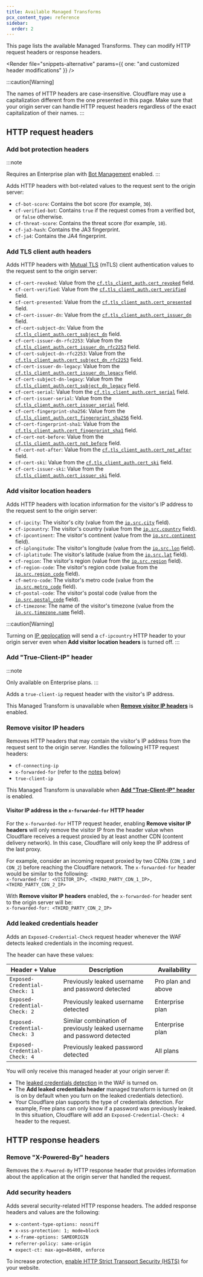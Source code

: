 ```yaml
---
title: Available Managed Transforms
pcx_content_type: reference
sidebar:
  order: 2
---
```



This page lists the available Managed Transforms. They can modify HTTP request headers or response headers.

<Render
	file="snippets-alternative"
	params={{ one: "and customized header modifications" }}
/>
<br />

:::caution[Warning]

The names of HTTP headers are case-insensitive. Cloudflare may use a capitalization different from the one presented in this page. Make sure that your origin server can handle HTTP request headers regardless of the exact capitalization of their names.
:::

## HTTP request headers

### Add bot protection headers

:::note

Requires an Enterprise plan with [Bot Management](/bots/plans/bm-subscription/) enabled.
:::

Adds HTTP headers with bot-related values to the request sent to the origin server:

- `cf-bot-score`: Contains the <GlossaryTooltip term="bot score" link="/bots/concepts/bot-score/">bot score</GlossaryTooltip> (for example, `30`).
- `cf-verified-bot`: Contains `true` if the request comes from a <GlossaryTooltip term="verified bot" link="/bots/concepts/bot/#verified-bots">verified bot</GlossaryTooltip>, or `false` otherwise.
- `cf-threat-score`: Contains the <GlossaryTooltip term="threat score" link="/waf/tools/security-level/#threat-score">threat score</GlossaryTooltip> (for example, `10`).
- `cf-ja3-hash`: Contains the <GlossaryTooltip term="JA3 fingerprint" link="/bots/concepts/ja3-ja4-fingerprint/">JA3 fingerprint</GlossaryTooltip>.
- `cf-ja4`: Contains the <GlossaryTooltip term="JA3 fingerprint" link="/bots/concepts/ja3-ja4-fingerprint/">JA4 fingerprint</GlossaryTooltip>.

### Add TLS client auth headers

Adds HTTP headers with [Mutual TLS](/api-shield/security/mtls/) (mTLS) client authentication values to the request sent to the origin server:

- `cf-cert-revoked`: Value from the [`cf.tls_client_auth.cert_revoked`](/ruleset-engine/rules-language/fields/dynamic-fields/#cftls_client_authcert_revoked) field.
- `cf-cert-verified`: Value from the [`cf.tls_client_auth.cert_verified`](/ruleset-engine/rules-language/fields/dynamic-fields/#cftls_client_authcert_verified) field.
- `cf-cert-presented`: Value from the [`cf.tls_client_auth.cert_presented`](/ruleset-engine/rules-language/fields/dynamic-fields/#cftls_client_authcert_presented) field.
- `cf-cert-issuer-dn`: Value from the [`cf.tls_client_auth.cert_issuer_dn`](/ruleset-engine/rules-language/fields/dynamic-fields/#cftls_client_authcert_issuer_dn) field.
- `cf-cert-subject-dn`: Value from the [`cf.tls_client_auth.cert_subject_dn`](/ruleset-engine/rules-language/fields/dynamic-fields/#cftls_client_authcert_subject_dn) field.
- `cf-cert-issuer-dn-rfc2253`: Value from the [`cf.tls_client_auth.cert_issuer_dn_rfc2253`](/ruleset-engine/rules-language/fields/dynamic-fields/#cftls_client_authcert_issuer_dn_rfc2253) field.
- `cf-cert-subject-dn-rfc2253`: Value from the [`cf.tls_client_auth.cert_subject_dn_rfc2253`](/ruleset-engine/rules-language/fields/dynamic-fields/#cftls_client_authcert_subject_dn_rfc2253) field.
- `cf-cert-issuer-dn-legacy`: Value from the [`cf.tls_client_auth.cert_issuer_dn_legacy`](/ruleset-engine/rules-language/fields/dynamic-fields/#cftls_client_authcert_issuer_dn_legacy) field.
- `cf-cert-subject-dn-legacy`: Value from the [`cf.tls_client_auth.cert_subject_dn_legacy`](/ruleset-engine/rules-language/fields/dynamic-fields/#cftls_client_authcert_subject_dn_legacy) field.
- `cf-cert-serial`: Value from the [`cf.tls_client_auth.cert_serial`](/ruleset-engine/rules-language/fields/dynamic-fields/#cftls_client_authcert_serial) field.
- `cf-cert-issuer-serial`: Value from the [`cf.tls_client_auth.cert_issuer_serial`](/ruleset-engine/rules-language/fields/dynamic-fields/#cftls_client_authcert_issuer_serial) field.
- `cf-cert-fingerprint-sha256`: Value from the [`cf.tls_client_auth.cert_fingerprint_sha256`](/ruleset-engine/rules-language/fields/dynamic-fields/#cftls_client_authcert_fingerprint_sha256) field.
- `cf-cert-fingerprint-sha1`: Value from the [`cf.tls_client_auth.cert_fingerprint_sha1`](/ruleset-engine/rules-language/fields/dynamic-fields/#cftls_client_authcert_fingerprint_sha1) field.
- `cf-cert-not-before`: Value from the [`cf.tls_client_auth.cert_not_before`](/ruleset-engine/rules-language/fields/dynamic-fields/#cftls_client_authcert_not_before) field.
- `cf-cert-not-after`: Value from the [`cf.tls_client_auth.cert_not_after`](/ruleset-engine/rules-language/fields/dynamic-fields/#cftls_client_authcert_not_after) field.
- `cf-cert-ski`: Value from the [`cf.tls_client_auth.cert_ski`](/ruleset-engine/rules-language/fields/dynamic-fields/#cftls_client_authcert_ski) field.
- `cf-cert-issuer-ski`: Value from the [`cf.tls_client_auth.cert_issuer_ski`](/ruleset-engine/rules-language/fields/dynamic-fields/#cftls_client_authcert_issuer_ski) field.

### Add visitor location headers

Adds HTTP headers with location information for the visitor's IP address to the request sent to the origin server:

- `cf-ipcity`: The visitor's city (value from the [`ip.src.city`](/ruleset-engine/rules-language/fields/standard-fields/#ipsrccity) field).
- `cf-ipcountry`: The visitor's country (value from the [`ip.src.country`](/ruleset-engine/rules-language/fields/standard-fields/#ipsrccountry) field).
- `cf-ipcontinent`: The visitor's continent (value from the [`ip.src.continent`](/ruleset-engine/rules-language/fields/standard-fields/#ipsrccontinent) field).
- `cf-iplongitude`: The visitor's longitude (value from the [`ip.src.lon`](/ruleset-engine/rules-language/fields/standard-fields/#ipsrclon) field).
- `cf-iplatitude`: The visitor's latitude (value from the [`ip.src.lat`](/ruleset-engine/rules-language/fields/standard-fields/#ipsrclat) field).
- `cf-region`: The visitor's region (value from the [`ip.src.region`](/ruleset-engine/rules-language/fields/standard-fields/#ipsrcregion) field).
- `cf-region-code`: The visitor's region code (value from the [`ip.src.region_code`](/ruleset-engine/rules-language/fields/standard-fields/#ipsrcregion_code) field).
- `cf-metro-code`: The visitor's metro code (value from the [`ip.src.metro_code`](/ruleset-engine/rules-language/fields/standard-fields/#ipsrcmetro_code) field).
- `cf-postal-code`: The visitor's postal code (value from the [`ip.src.postal_code`](/ruleset-engine/rules-language/fields/standard-fields/#ipsrcpostal_code) field).
- `cf-timezone`: The name of the visitor's timezone (value from the [`ip.src.timezone.name`](/ruleset-engine/rules-language/fields/standard-fields/#ipsrctimezonename) field).

:::caution[Warning]

Turning on [IP geolocation](/network/ip-geolocation/) will send a `cf-ipcountry` HTTP header to your origin server even when **Add visitor location headers** is turned off.
:::

### Add "True-Client-IP" header

:::note

Only available on Enterprise plans.
:::

Adds a `true-client-ip` request header with the visitor's IP address.

This Managed Transform is unavailable when [**Remove visitor IP headers**](#remove-visitor-ip-headers) is enabled.

### Remove visitor IP headers

Removes HTTP headers that may contain the visitor's IP address from the request sent to the origin server. Handles the following HTTP request headers:

- `cf-connecting-ip`
- `x-forwarded-for` (refer to the [notes](#visitor-ip-address-in-the-x-forwarded-for-http-header) below)
- `true-client-ip`

This Managed Transform is unavailable when [**Add "True-Client-IP" header**](#add-true-client-ip-header) is enabled.

#### Visitor IP address in the `x-forwarded-for` HTTP header

For the `x-forwarded-for` HTTP request header, enabling **Remove visitor IP headers** will only remove the visitor IP from the header value when Cloudflare receives a request proxied by at least another CDN (content delivery network). In this case, Cloudflare will only keep the IP address of the last proxy.

For example, consider an incoming request proxied by two CDNs (`CDN_1` and `CDN_2`) before reaching the Cloudflare network. The `x-forwarded-for` header would be similar to the following:<br/>
`x-forwarded-for: <VISITOR_IP>, <THIRD_PARTY_CDN_1_IP>, <THIRD_PARTY_CDN_2_IP>`

With **Remove visitor IP headers** enabled, the `x-forwarded-for` header sent to the origin server will be:<br/>
`x-forwarded-for: <THIRD_PARTY_CDN_2_IP>`

### Add leaked credentials header

Adds an `Exposed-Credential-Check` request header whenever the WAF detects leaked credentials in the incoming request.

The header can have these values:

| Header + Value                | Description                                                             | Availability       |
| ----------------------------- | ----------------------------------------------------------------------- | ------------------ |
| `Exposed-Credential-Check: 1` | Previously leaked username and password detected                        | Pro plan and above |
| `Exposed-Credential-Check: 2` | Previously leaked username detected                                     | Enterprise plan    |
| `Exposed-Credential-Check: 3` | Similar combination of previously leaked username and password detected | Enterprise plan    |
| `Exposed-Credential-Check: 4` | Previously leaked password detected                                     | All plans          |

You will only receive this managed header at your origin server if:

- The [leaked credentials detection](/waf/detections/leaked-credentials/) in the WAF is turned on.
- The **Add leaked credentials header** managed transform is turned on (it is on by default when you turn on the leaked credentials detection).
- Your Cloudflare plan supports the type of credentials detection. For example, Free plans can only know if a password was previously leaked. In this situation, Cloudflare will add an `Exposed-Credential-Check: 4` header to the request.

## HTTP response headers

### Remove "X-Powered-By" headers

Removes the `X-Powered-By` HTTP response header that provides information about the application at the origin server that handled the request.

### Add security headers

Adds several security-related HTTP response headers. The added response headers and values are the following:

- `x-content-type-options: nosniff`
- `x-xss-protection: 1; mode=block`
- `x-frame-options: SAMEORIGIN`
- `referrer-policy: same-origin`
- `expect-ct: max-age=86400, enforce`

To increase protection, [enable HTTP Strict Transport Security (HSTS)](/ssl/edge-certificates/additional-options/http-strict-transport-security/) for your website.
